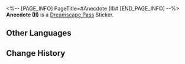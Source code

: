 <%-- [PAGE_INFO]
PageTitle=#Anecdote (II)#
[END_PAGE_INFO] --%>
{{Stub|Location information}}
{{Item Infobox
|id          = 223231
|image       = Dreamscape Pass Sticker Text.png
|type        = Dreamscape Pass Sticker
|type2       = Amusing Ourselves to Death Stickers
|invCategory = 
|rarity      = 4
|effect      = 
|description = Digital stickers that can be used to decorate the pages of the Dreamtour Handbook. They come in many different styles.
|source1     = [[Discuss the Penacony Grand Theater with the singer]]
}}
{{Description|Rumor has it that there was once a galactic pop star so renowned that merely standing still on stage was enough to make his audience crazy.}}
'''Anecdote (II)''' is a [[Dreamscape Pass]] Sticker.

==Other Languages==
{{Other Languages
|en   = Anecdote (II)
|zhs  = 趣闻•其二
|zht  = 趣聞•其二
|ja   = 面白い噂・2
|ko   = 흥미로운 이야기•2
|es   = Anécdota II
|fr   = Anecdote (II)
|ru   = Забавная история II
|th   = ข่าวลือที่น่าสนใจ 2
|vi   = Tin Thú Vị (2)
|de   = Anekdote (II)
|id   = Fakta Menarik 2
|pt   = Anedota (II)
}}

==Change History==
{{Change History|2.0}}